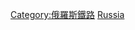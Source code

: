 {{Commonscat|Rail vehicles of Russia}}

[[Category:俄羅斯鐵路|Category:俄羅斯鐵路]]
[[Category:各國鐵路車輛|Russia]]